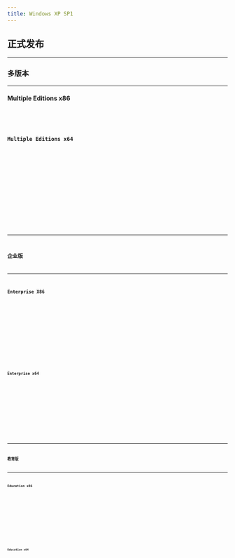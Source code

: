 ```yaml
---
title: Windows XP SP1
---
```



## 正式发布

---

### 多版本

---

#### Multiple Editions x86
<Badge text="IPFS" variant="note" /> <Badge text="32位" variant="success" /> <Badge text="零售" variant="tip" /> <Badge text="中文" variant="caution" /> <Badge text="2015-07-29" variant="danger" />
<Card title="IPFS 下载与详情">
    <CardGrid>
        <LinkCard title="快速下载" href="https://ipfs.winx.run/bafybeibmyvjzbpyzwjypjej3pibje7kysuqc5z2omhifklkiz362biuwzu?filename=cn_windows_10_multiple_editions_x86_dvd_6846431.iso#quick" />
        <LinkCard title="高级下载" href="https://ipfs.winx.run/bafybeibmyvjzbpyzwjypjej3pibje7kysuqc5z2omhifklkiz362biuwzu?filename=cn_windows_10_multiple_editions_x86_dvd_6846431.iso" variant="secondary" />
    </CardGrid>
    <Code code={cn_windows_10_multiple_editions_x86_dvd_6846431} title="校验信息" wrap={true} />
</Card>

#### Multiple Editions x64
<Badge text="IPFS" variant="note" /> <Badge text="64位" variant="success" /> <Badge text="零售" variant="tip" /> <Badge text="中文" variant="caution" /> <Badge text="2015-07-29" variant="danger" />
<Card title="IPFS 下载与详情">
    <CardGrid>
        <LinkCard title="快速下载" href="https://ipfs.winx.run/bafybeihjdy6sc5pryp6vmvcpzozwnjavknlzi6qqwqxe5qpzdi4fbfvdwq?filename=cn_windows_10_multiple_editions_x64_dvd_6848463.iso#quick" />
        <LinkCard title="高级下载" href="https://ipfs.winx.run/bafybeihjdy6sc5pryp6vmvcpzozwnjavknlzi6qqwqxe5qpzdi4fbfvdwq?filename=cn_windows_10_multiple_editions_x64_dvd_6848463.iso" variant="secondary" />
    </CardGrid>
    <Code code={cn_windows_10_multiple_editions_x64_dvd_6848463} title="校验信息" wrap={true} />
</Card>

---

### 企业版

---

#### Enterprise X86
<Badge text="IPFS" variant="note" /> <Badge text="32位" variant="success" /> <Badge text="批量授权" variant="tip" /> <Badge text="中文" variant="caution" /> <Badge text="2015-07-29" variant="danger" />
<Card title="IPFS 下载与详情">
    <CardGrid>
        <LinkCard title="快速下载" href="https://ipfs.winx.run/bafybeif6ij6jckgrx7xksojvmxti7zpsykk2rhjeddsaxzspmkizwqunty?filename=cn_windows_10_enterprise_x86_dvd_6846962.iso#quick" />
        <LinkCard title="高级下载" href="https://ipfs.winx.run/bafybeif6ij6jckgrx7xksojvmxti7zpsykk2rhjeddsaxzspmkizwqunty?filename=cn_windows_10_enterprise_x86_dvd_6846962.iso" variant="secondary" />
    </CardGrid>
    <Code code={cn_windows_10_enterprise_x86_dvd_6846962} title="校验信息" wrap={true} />
</Card>

#### Enterprise x64
<Badge text="IPFS" variant="note" /> <Badge text="64位" variant="success" /> <Badge text="批量授权" variant="tip" /> <Badge text="中文" variant="caution" /> <Badge text="2015-07-29" variant="danger" />
<Card title="IPFS 下载与详情">
    <CardGrid>
        <LinkCard title="快速下载" href="https://ipfs.winx.run/bafybeidgdgzcht4uckpwyd6bavewlbguuxteounylpuuadydz6ltokok5m?filename=cn_windows_10_enterprise_x64_dvd_6846957.iso#quick" />
        <LinkCard title="高级下载" href="https://ipfs.winx.run/bafybeidgdgzcht4uckpwyd6bavewlbguuxteounylpuuadydz6ltokok5m?filename=cn_windows_10_enterprise_x64_dvd_6846957.iso" variant="secondary" />
    </CardGrid>
    <Code code={cn_windows_10_enterprise_x64_dvd_6846957} title="校验信息" wrap={true} />
</Card>

---

### 教育版

---

#### Education x86
<Badge text="IPFS" variant="note" /> <Badge text="32位" variant="success" /> <Badge text="批量授权" variant="tip" /> <Badge text="中文" variant="caution" /> <Badge text="2015-07-29" variant="danger" />
<Card title="IPFS 下载与详情">
    <CardGrid>
        <LinkCard title="快速下载" href="https://ipfs.winx.run/bafybeibagprfyh5a35zpjfb5wv3lljpqnaef6oxwugcjqs2wztcbgif7wi?filename=cn_windows_10_education_x86_dvd_6847858.iso#quick" />
        <LinkCard title="高级下载" href="https://ipfs.winx.run/bafybeibagprfyh5a35zpjfb5wv3lljpqnaef6oxwugcjqs2wztcbgif7wi?filename=cn_windows_10_education_x86_dvd_6847858.iso" variant="secondary" />
    </CardGrid>
    <Code code={cn_windows_10_education_x86_dvd_6847858} title="校验信息" wrap={true} />
</Card>

#### Education x64
<Badge text="IPFS" variant="note" /> <Badge text="64位" variant="success" /> <Badge text="批量授权" variant="tip" /> <Badge text="中文" variant="caution" /> <Badge text="2015-07-29" variant="danger" />
<Card title="IPFS 下载与详情">
    <CardGrid>
        <LinkCard title="快速下载" href="https://ipfs.winx.run/bafybeifxyrjh2obg44iclii3crodiwtfhks3w26qwqy6ml27cd7mr4oh5a?filename=cn_windows_10_education_x64_dvd_6847843.iso#quick" />
        <LinkCard title="高级下载" href="https://ipfs.winx.run/bafybeifxyrjh2obg44iclii3crodiwtfhks3w26qwqy6ml27cd7mr4oh5a?filename=cn_windows_10_education_x64_dvd_6847843.iso" variant="secondary" />
    </CardGrid>
    <Code code={cn_windows_10_education_x64_dvd_6847843} title="校验信息" wrap={true} />
</Card>